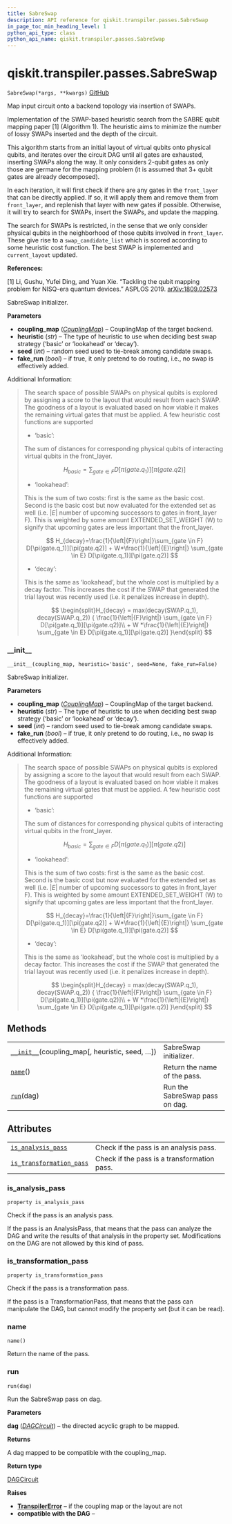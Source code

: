 ```yaml
---
title: SabreSwap
description: API reference for qiskit.transpiler.passes.SabreSwap
in_page_toc_min_heading_level: 1
python_api_type: class
python_api_name: qiskit.transpiler.passes.SabreSwap
---
```


# qiskit.transpiler.passes.SabreSwap

<span id="qiskit.transpiler.passes.SabreSwap" />

`SabreSwap(*args, **kwargs)` [GitHub](https://github.com/qiskit/qiskit/tree/stable/0.18/qiskit/transpiler/passes/routing/sabre_swap.py "view source code")

Map input circuit onto a backend topology via insertion of SWAPs.

Implementation of the SWAP-based heuristic search from the SABRE qubit mapping paper \[1] (Algorithm 1). The heuristic aims to minimize the number of lossy SWAPs inserted and the depth of the circuit.

This algorithm starts from an initial layout of virtual qubits onto physical qubits, and iterates over the circuit DAG until all gates are exhausted, inserting SWAPs along the way. It only considers 2-qubit gates as only those are germane for the mapping problem (it is assumed that 3+ qubit gates are already decomposed).

In each iteration, it will first check if there are any gates in the `front_layer` that can be directly applied. If so, it will apply them and remove them from `front_layer`, and replenish that layer with new gates if possible. Otherwise, it will try to search for SWAPs, insert the SWAPs, and update the mapping.

The search for SWAPs is restricted, in the sense that we only consider physical qubits in the neighborhood of those qubits involved in `front_layer`. These give rise to a `swap_candidate_list` which is scored according to some heuristic cost function. The best SWAP is implemented and `current_layout` updated.

**References:**

\[1] Li, Gushu, Yufei Ding, and Yuan Xie. “Tackling the qubit mapping problem for NISQ-era quantum devices.” ASPLOS 2019. [arXiv:1809.02573](https://arxiv.org/pdf/1809.02573.pdf)

SabreSwap initializer.

**Parameters**

*   **coupling\_map** ([*CouplingMap*](qiskit.transpiler.CouplingMap "qiskit.transpiler.CouplingMap")) – CouplingMap of the target backend.
*   **heuristic** (*str*) – The type of heuristic to use when deciding best swap strategy (‘basic’ or ‘lookahead’ or ‘decay’).
*   **seed** (*int*) – random seed used to tie-break among candidate swaps.
*   **fake\_run** (*bool*) – if true, it only pretend to do routing, i.e., no swap is effectively added.

Additional Information:

> The search space of possible SWAPs on physical qubits is explored by assigning a score to the layout that would result from each SWAP. The goodness of a layout is evaluated based on how viable it makes the remaining virtual gates that must be applied. A few heuristic cost functions are supported
>
> *   ‘basic’:
>
> The sum of distances for corresponding physical qubits of interacting virtual qubits in the front\_layer.
>
> $$
> H_{basic} = \sum_{gate \in F} D[\pi(gate.q_1)][\pi(gate.q2)]
> $$
>
> *   ‘lookahead’:
>
> This is the sum of two costs: first is the same as the basic cost. Second is the basic cost but now evaluated for the extended set as well (i.e. $|E|$ number of upcoming successors to gates in front\_layer F). This is weighted by some amount EXTENDED\_SET\_WEIGHT (W) to signify that upcoming gates are less important that the front\_layer.
>
> $$
> H_{decay}=\frac{1}{\left|{F}\right|}\sum_{gate \in F} D[\pi(gate.q_1)][\pi(gate.q2)]
>     + W*\frac{1}{\left|{E}\right|} \sum_{gate \in E} D[\pi(gate.q_1)][\pi(gate.q2)]
> $$
>
> *   ‘decay’:
>
> This is the same as ‘lookahead’, but the whole cost is multiplied by a decay factor. This increases the cost if the SWAP that generated the trial layout was recently used (i.e. it penalizes increase in depth).
>
> $$
> \begin{split}H_{decay} = max(decay(SWAP.q_1), decay(SWAP.q_2)) {
>     \frac{1}{\left|{F}\right|} \sum_{gate \in F} D[\pi(gate.q_1)][\pi(gate.q2)]\\
>     + W *\frac{1}{\left|{E}\right|} \sum_{gate \in E} D[\pi(gate.q_1)][\pi(gate.q2)]
>     }\end{split}
> $$

### \_\_init\_\_

<span id="qiskit.transpiler.passes.SabreSwap.__init__" />

`__init__(coupling_map, heuristic='basic', seed=None, fake_run=False)`

SabreSwap initializer.

**Parameters**

*   **coupling\_map** ([*CouplingMap*](qiskit.transpiler.CouplingMap "qiskit.transpiler.CouplingMap")) – CouplingMap of the target backend.
*   **heuristic** (*str*) – The type of heuristic to use when deciding best swap strategy (‘basic’ or ‘lookahead’ or ‘decay’).
*   **seed** (*int*) – random seed used to tie-break among candidate swaps.
*   **fake\_run** (*bool*) – if true, it only pretend to do routing, i.e., no swap is effectively added.

Additional Information:

> The search space of possible SWAPs on physical qubits is explored by assigning a score to the layout that would result from each SWAP. The goodness of a layout is evaluated based on how viable it makes the remaining virtual gates that must be applied. A few heuristic cost functions are supported
>
> *   ‘basic’:
>
> The sum of distances for corresponding physical qubits of interacting virtual qubits in the front\_layer.
>
> $$
> H_{basic} = \sum_{gate \in F} D[\pi(gate.q_1)][\pi(gate.q2)]
> $$
>
> *   ‘lookahead’:
>
> This is the sum of two costs: first is the same as the basic cost. Second is the basic cost but now evaluated for the extended set as well (i.e. $|E|$ number of upcoming successors to gates in front\_layer F). This is weighted by some amount EXTENDED\_SET\_WEIGHT (W) to signify that upcoming gates are less important that the front\_layer.
>
> $$
> H_{decay}=\frac{1}{\left|{F}\right|}\sum_{gate \in F} D[\pi(gate.q_1)][\pi(gate.q2)]
>     + W*\frac{1}{\left|{E}\right|} \sum_{gate \in E} D[\pi(gate.q_1)][\pi(gate.q2)]
> $$
>
> *   ‘decay’:
>
> This is the same as ‘lookahead’, but the whole cost is multiplied by a decay factor. This increases the cost if the SWAP that generated the trial layout was recently used (i.e. it penalizes increase in depth).
>
> $$
> \begin{split}H_{decay} = max(decay(SWAP.q_1), decay(SWAP.q_2)) {
>     \frac{1}{\left|{F}\right|} \sum_{gate \in F} D[\pi(gate.q_1)][\pi(gate.q2)]\\
>     + W *\frac{1}{\left|{E}\right|} \sum_{gate \in E} D[\pi(gate.q_1)][\pi(gate.q2)]
>     }\end{split}
> $$

## Methods

|                                                                                                                                                |                                |
| ---------------------------------------------------------------------------------------------------------------------------------------------- | ------------------------------ |
| [`__init__`](#qiskit.transpiler.passes.SabreSwap.__init__ "qiskit.transpiler.passes.SabreSwap.__init__")(coupling\_map\[, heuristic, seed, …]) | SabreSwap initializer.         |
| [`name`](#qiskit.transpiler.passes.SabreSwap.name "qiskit.transpiler.passes.SabreSwap.name")()                                                 | Return the name of the pass.   |
| [`run`](#qiskit.transpiler.passes.SabreSwap.run "qiskit.transpiler.passes.SabreSwap.run")(dag)                                                 | Run the SabreSwap pass on dag. |

## Attributes

|                                                                                                                                                    |                                             |
| -------------------------------------------------------------------------------------------------------------------------------------------------- | ------------------------------------------- |
| [`is_analysis_pass`](#qiskit.transpiler.passes.SabreSwap.is_analysis_pass "qiskit.transpiler.passes.SabreSwap.is_analysis_pass")                   | Check if the pass is an analysis pass.      |
| [`is_transformation_pass`](#qiskit.transpiler.passes.SabreSwap.is_transformation_pass "qiskit.transpiler.passes.SabreSwap.is_transformation_pass") | Check if the pass is a transformation pass. |

### is\_analysis\_pass

<span id="qiskit.transpiler.passes.SabreSwap.is_analysis_pass" />

`property is_analysis_pass`

Check if the pass is an analysis pass.

If the pass is an AnalysisPass, that means that the pass can analyze the DAG and write the results of that analysis in the property set. Modifications on the DAG are not allowed by this kind of pass.

### is\_transformation\_pass

<span id="qiskit.transpiler.passes.SabreSwap.is_transformation_pass" />

`property is_transformation_pass`

Check if the pass is a transformation pass.

If the pass is a TransformationPass, that means that the pass can manipulate the DAG, but cannot modify the property set (but it can be read).

### name

<span id="qiskit.transpiler.passes.SabreSwap.name" />

`name()`

Return the name of the pass.

### run

<span id="qiskit.transpiler.passes.SabreSwap.run" />

`run(dag)`

Run the SabreSwap pass on dag.

**Parameters**

**dag** ([*DAGCircuit*](qiskit.dagcircuit.DAGCircuit "qiskit.dagcircuit.DAGCircuit")) – the directed acyclic graph to be mapped.

**Returns**

A dag mapped to be compatible with the coupling\_map.

**Return type**

[DAGCircuit](qiskit.dagcircuit.DAGCircuit "qiskit.dagcircuit.DAGCircuit")

**Raises**

*   [**TranspilerError**](qiskit.transpiler.TranspilerError "qiskit.transpiler.TranspilerError") – if the coupling map or the layout are not
*   **compatible with the DAG** –

